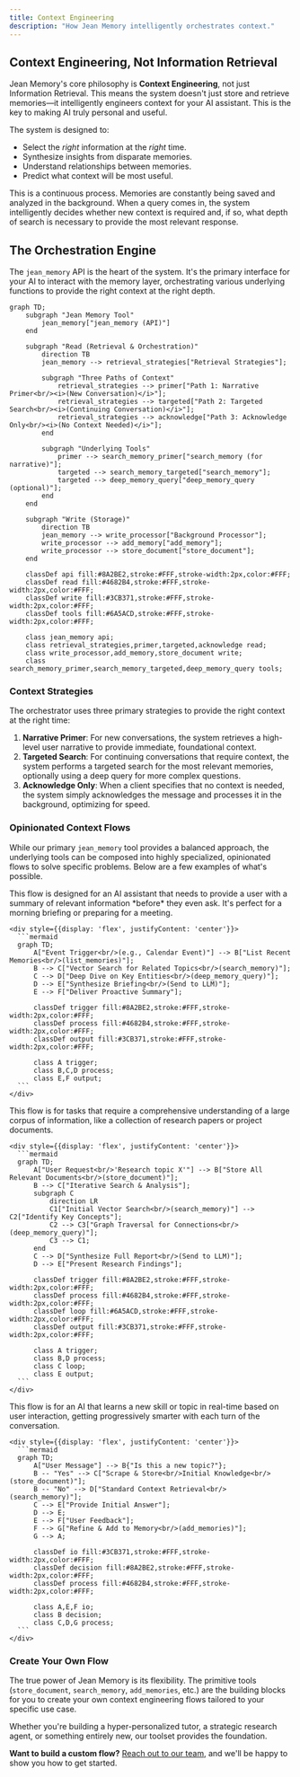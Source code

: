 ```yaml
---
title: Context Engineering
description: "How Jean Memory intelligently orchestrates context."
---
```


## Context Engineering, Not Information Retrieval

Jean Memory's core philosophy is **Context Engineering**, not just Information Retrieval. This means the system doesn't just store and retrieve memories—it intelligently engineers context for your AI assistant. This is the key to making AI truly personal and useful.
    

The system is designed to:
-   Select the *right* information at the *right* time.
-   Synthesize insights from disparate memories.
-   Understand relationships between memories.
-   Predict what context will be most useful.

This is a continuous process. Memories are constantly being saved and analyzed in the background. When a query comes in, the system intelligently decides whether new context is required and, if so, what depth of search is necessary to provide the most relevant response.
    

## The Orchestration Engine

The `jean_memory` API is the heart of the system. It's the primary interface for your AI to interact with the memory layer, orchestrating various underlying functions to provide the right context at the right depth. 

```mermaid
graph TD;
    subgraph "Jean Memory Tool"
        jean_memory["jean_memory (API)"]
    end

    subgraph "Read (Retrieval & Orchestration)"
        direction TB
        jean_memory --> retrieval_strategies["Retrieval Strategies"];
        
        subgraph "Three Paths of Context"
            retrieval_strategies --> primer["Path 1: Narrative Primer<br/><i>(New Conversation)</i>"];
            retrieval_strategies --> targeted["Path 2: Targeted Search<br/><i>(Continuing Conversation)</i>"];
            retrieval_strategies --> acknowledge["Path 3: Acknowledge Only<br/><i>(No Context Needed)</i>"];
        end

        subgraph "Underlying Tools"
            primer --> search_memory_primer["search_memory (for narrative)"];
            targeted --> search_memory_targeted["search_memory"];
            targeted --> deep_memory_query["deep_memory_query (optional)"];
        end
    end

    subgraph "Write (Storage)"
        direction TB
        jean_memory --> write_processor["Background Processor"];
        write_processor --> add_memory["add_memory"];
        write_processor --> store_document["store_document"];
    end

    classDef api fill:#8A2BE2,stroke:#FFF,stroke-width:2px,color:#FFF;
    classDef read fill:#4682B4,stroke:#FFF,stroke-width:2px,color:#FFF;
    classDef write fill:#3CB371,stroke:#FFF,stroke-width:2px,color:#FFF;
    classDef tools fill:#6A5ACD,stroke:#FFF,stroke-width:2px,color:#FFF;

    class jean_memory api;
    class retrieval_strategies,primer,targeted,acknowledge read;
    class write_processor,add_memory,store_document write;
    class search_memory_primer,search_memory_targeted,deep_memory_query tools;
```

### Context Strategies

The orchestrator uses three primary strategies to provide the right context at the right time:

1.  **Narrative Primer**: For new conversations, the system retrieves a high-level user narrative to provide immediate, foundational context.
2.  **Targeted Search**: For continuing conversations that require context, the system performs a targeted search for the most relevant memories, optionally using a deep query for more complex questions.
3.  **Acknowledge Only**: When a client specifies that no context is needed, the system simply acknowledges the message and processes it in the background, optimizing for speed.

### Opinionated Context Flows

While our primary `jean_memory` tool provides a balanced approach, the underlying tools can be composed into highly specialized, opinionated flows to solve specific problems. Below are a few examples of what's possible.

    

<AccordionGroup>
  <Accordion title="Flow 1: The Proactive Briefing">
    This flow is designed for an AI assistant that needs to provide a user with a summary of relevant information *before* they even ask. It's perfect for a morning briefing or preparing for a meeting.               

    <div style={{display: 'flex', justifyContent: 'center'}}>
      ```mermaid
      graph TD;
          A["Event Trigger<br/>(e.g., Calendar Event)"] --> B["List Recent Memories<br/>(list_memories)"];
          B --> C["Vector Search for Related Topics<br/>(search_memory)"];
          C --> D["Deep Dive on Key Entities<br/>(deep_memory_query)"];
          D --> E["Synthesize Briefing<br/>(Send to LLM)"];
          E --> F["Deliver Proactive Summary"];

          classDef trigger fill:#8A2BE2,stroke:#FFF,stroke-width:2px,color:#FFF;
          classDef process fill:#4682B4,stroke:#FFF,stroke-width:2px,color:#FFF;
          classDef output fill:#3CB371,stroke:#FFF,stroke-width:2px,color:#FFF;

          class A trigger;
          class B,C,D process;
          class E,F output;
      ```
    </div>
  </Accordion>
  <Accordion title="Flow 2: The Deep Dive Researcher">
    This flow is for tasks that require a comprehensive understanding of a large corpus of information, like a collection of research papers or project documents.                                                      

    <div style={{display: 'flex', justifyContent: 'center'}}>
      ```mermaid
      graph TD;
          A["User Request<br/>'Research topic X'"] --> B["Store All Relevant Documents<br/>(store_document)"];
          B --> C["Iterative Search & Analysis"];
          subgraph C
              direction LR
              C1["Initial Vector Search<br/>(search_memory)"] --> C2["Identify Key Concepts"];
              C2 --> C3["Graph Traversal for Connections<br/>(deep_memory_query)"];
              C3 --> C1;
          end
          C --> D["Synthesize Full Report<br/>(Send to LLM)"];
          D --> E["Present Research Findings"];

          classDef trigger fill:#8A2BE2,stroke:#FFF,stroke-width:2px,color:#FFF;
          classDef process fill:#4682B4,stroke:#FFF,stroke-width:2px,color:#FFF;
          classDef loop fill:#6A5ACD,stroke:#FFF,stroke-width:2px,color:#FFF;
          classDef output fill:#3CB371,stroke:#FFF,stroke-width:2px,color:#FFF;
          
          class A trigger;
          class B,D process;
          class C loop;
          class E output;
      ```
    </div>
  </Accordion>
  <Accordion title="Flow 3: The Just-in-Time Learner">
    This flow is for an AI that learns a new skill or topic in real-time based on user interaction, getting progressively smarter with each turn of the conversation.                                                   

    <div style={{display: 'flex', justifyContent: 'center'}}>
      ```mermaid
      graph TD;
          A["User Message"] --> B{"Is this a new topic?"};
          B -- "Yes" --> C["Scrape & Store<br/>Initial Knowledge<br/>(store_document)"];
          B -- "No" --> D["Standard Context Retrieval<br/>(search_memory)"];
          C --> E["Provide Initial Answer"];
          D --> E;
          E --> F["User Feedback"];
          F --> G["Refine & Add to Memory<br/>(add_memories)"];
          G --> A;

          classDef io fill:#3CB371,stroke:#FFF,stroke-width:2px,color:#FFF;
          classDef decision fill:#8A2BE2,stroke:#FFF,stroke-width:2px,color:#FFF;
          classDef process fill:#4682B4,stroke:#FFF,stroke-width:2px,color:#FFF;
          
          class A,E,F io;
          class B decision;
          class C,D,G process;
      ```
    </div>
  </Accordion>
</AccordionGroup>

### Create Your Own Flow

The true power of Jean Memory is its flexibility. The primitive tools (`store_document`, `search_memory`, `add_memories`, etc.) are the building blocks for you to create your own context engineering flows tailored to your specific use case.

    

Whether you're building a hyper-personalized tutor, a strategic research agent, or something entirely new, our toolset provides the foundation.
                                                        

**Want to build a custom flow?** [Reach out to our team](mailto:jonathan@jeantechnologies.com), and we'll be happy to show you how to get started.
